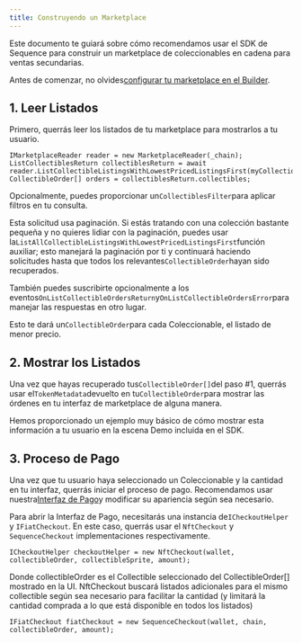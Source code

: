 ```yaml
---
title: Construyendo un Marketplace
---
```


Este documento te guiará sobre cómo recomendamos usar el SDK de Sequence para construir un marketplace de coleccionables en cadena para ventas secundarias.

<Tip>Antes de comenzar, no olvides[configurar tu marketplace en el Builder](/solutions/marketplaces/orderbook/overview).</Tip>

## 1. Leer Listados

Primero, querrás leer los listados de tu marketplace para mostrarlos a tu usuario.

```
IMarketplaceReader reader = new MarketplaceReader(_chain);
ListCollectiblesReturn collectiblesReturn = await reader.ListCollectibleListingsWithLowestPricedListingsFirst(myCollectionContractAddress);
CollectibleOrder[] orders = collectiblesReturn.collectibles;
```

Opcionalmente, puedes proporcionar un`CollectiblesFilter`para aplicar filtros en tu consulta.

Esta solicitud usa paginación. Si estás tratando con una colección bastante pequeña y no quieres lidiar con la paginación, puedes usar la`ListAllCollectibleListingsWithLowestPricedListingsFirst`función auxiliar; esto manejará la paginación por ti y continuará haciendo solicitudes hasta que todos los relevantes`CollectibleOrder`hayan sido recuperados.

También puedes suscribirte opcionalmente a los eventos`OnListCollectibleOrdersReturn`y`OnListCollectibleOrdersError`para manejar las respuestas en otro lugar.

Esto te dará un`CollectibleOrder`para cada Coleccionable, el listado de menor precio.

## 2. Mostrar los Listados

Una vez que hayas recuperado tus`CollectibleOrder[]`del paso #1, querrás usar el`TokenMetadata`devuelto en tu`CollectibleOrder`para mostrar las órdenes en tu interfaz de marketplace de alguna manera.

Hemos proporcionado un ejemplo muy básico de cómo mostrar esta información a tu usuario en la escena Demo incluida en el SDK.

## 3. Proceso de Pago

Una vez que tu usuario haya seleccionado un Coleccionable y la cantidad en tu interfaz, querrás iniciar el proceso de pago. Recomendamos usar nuestra[Interfaz de Pago](/sdk/unity/monetization/checkout-ui)y modificar su apariencia según sea necesario.

Para abrir la Interfaz de Pago, necesitarás una instancia de`ICheckoutHelper` y `IFiatCheckout`. En este caso, querrás usar el `NftCheckout` y `SequenceCheckout` implementaciones respectivamente.

```
ICheckoutHelper checkoutHelper = new NftCheckout(wallet, collectibleOrder, collectibleSprite, amount);
```

Donde collectibleOrder es el Collectible seleccionado del CollectibleOrder\[] mostrado en la UI. NftCheckout buscará listados adicionales para el mismo collectible según sea necesario para facilitar la cantidad (y limitará la cantidad comprada a lo que está disponible en todos los listados)

```
IFiatCheckout fiatCheckout = new SequenceCheckout(wallet, chain, collectibleOrder, amount);
```
